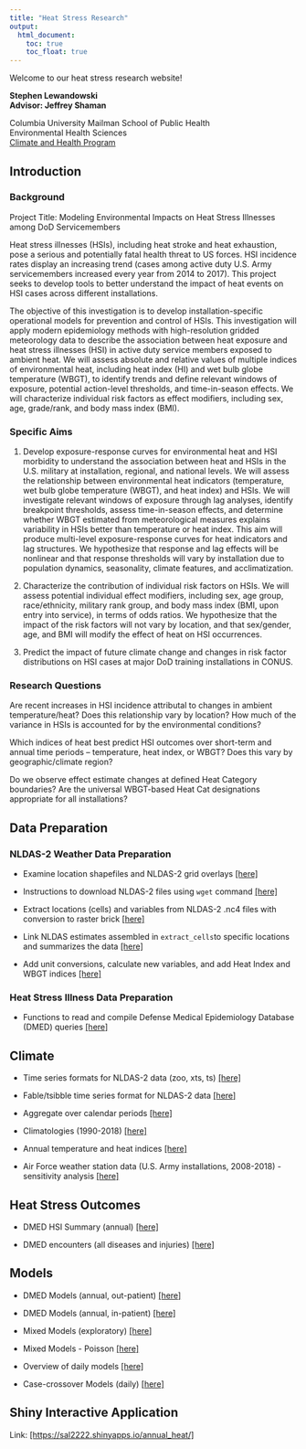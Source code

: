 ```yaml
---
title: "Heat Stress Research"
output:
  html_document:
    toc: true
    toc_float: true
---
```


Welcome to our heat stress research website!  

**Stephen Lewandowski**  
**Advisor: Jeffrey Shaman**  

Columbia University Mailman School of Public Health  
Environmental Health Sciences  
[Climate and Health Program](https://www.mailman.columbia.edu/research/climate-and-health-program)


## Introduction  

### Background
Project Title: Modeling Environmental Impacts on Heat Stress Illnesses among DoD Servicemembers  

Heat stress illnesses (HSIs), including heat stroke and heat exhaustion, pose a serious and potentially fatal health threat to US forces. HSI incidence rates display an increasing trend (cases among active duty U.S. Army servicemembers increased every year from 2014 to 2017). This project seeks to develop tools to better understand the impact of heat events on HSI cases across different installations. 

The objective of this  investigation is to develop installation-specific operational models for prevention and control of HSIs. This investigation will apply modern epidemiology methods with high-resolution gridded meteorology data to describe the association between heat exposure and heat stress illnesses (HSI) in active duty service members exposed to ambient heat. We will assess absolute and relative values of multiple indices of environmental heat, including heat index (HI) and wet bulb globe temperature (WBGT), to identify trends and define relevant windows of exposure, potential action-level thresholds, and time-in-season effects.  We will characterize individual risk factors as effect modifiers, including sex, age, grade/rank, and body mass index (BMI).  


### Specific Aims  
1. Develop exposure-response curves for environmental heat and HSI morbidity to understand the association between heat and HSIs in the U.S. military at installation, regional, and national levels. We will assess the relationship between environmental heat indicators (temperature, wet bulb globe temperature (WBGT), and heat index) and HSIs. We will investigate relevant windows of exposure through lag analyses, identify breakpoint thresholds, assess time-in-season effects, and determine whether WBGT estimated from meteorological measures explains variability in HSIs better than temperature or heat index. This aim will produce multi-level exposure-response curves for heat indicators and lag structures. We hypothesize that response and lag effects will be nonlinear and that response thresholds will vary by installation due to population dynamics, seasonality, climate features, and acclimatization.  

2. Characterize the contribution of individual risk factors on HSIs. We will assess potential individual effect modifiers, including sex, age group, race/ethnicity, military rank group, and body mass index (BMI, upon entry into service), in terms of odds ratios. We hypothesize that the impact of the risk factors will not vary by location, and that sex/gender, age, and BMI will modify the effect of heat on HSI occurrences. 

3. Predict the impact of future climate change and changes in risk factor distributions on HSI cases at major DoD training installations in CONUS.

### Research Questions

Are recent increases in HSI incidence attributal to changes in ambient temperature/heat? Does this relationship vary by location? How much of the variance in HSIs is accounted for by the environmental conditions?  

Which indices of heat best predict HSI outcomes over short-term and annual time periods -- temperature, heat index, or WBGT? Does this vary by geographic/climate region?  

Do we observe effect estimate changes at defined Heat Category boundaries? Are the universal WBGT-based Heat Cat designations appropriate for all installations?  



## Data Preparation

### NLDAS-2 Weather Data Preparation
- Examine location shapefiles and NLDAS-2 grid overlays [[here]](shapefiles.html)  

- Instructions to download NLDAS-2 files using `wget` command [[here]](nldas_wget.html)  

- Extract locations (cells) and variables from NLDAS-2 .nc4 files with conversion to raster brick [[here]](extract_cells.html)  

- Link NLDAS estimates assembled in `extract_cells`to specific locations and summarizes the data [[here]](installation_nldas.html)

- Add unit conversions, calculate new variables, and add Heat Index and WBGT indices [[here]](nldas_indices.html)

### Heat Stress Illness Data Preparation
- Functions to read and compile Defense Medical Epidemiology Database (DMED) queries [[here]](dmed_read.html)

## Climate 

- Time series formats for NLDAS-2 data (zoo, xts, ts) [[here]](nldas_timeseries.html)

- Fable/tsibble time series format for NLDAS-2 data [[here]](nldas_fable.html)

- Aggregate over calendar periods [[here]](nldas_averaged.html) 

- Climatologies (1990-2018) [[here]](climatology.html) 

- Annual temperature and heat indices [[here]](annual_tables.html)

- Air Force weather station data (U.S. Army installations, 2008-2018) - sensitivity analysis [[here]](af_weather.html)

## Heat Stress Outcomes

- DMED HSI Summary (annual) [[here]](dmed_summary.html) 

- DMED encounters (all diseases and injuries) [[here]](dmed_full_icd.html)

## Models

- DMED Models (annual, out-patient) [[here]](dmed_models.html)

- DMED Models (annual, in-patient) [[here]](dmed_models_hospitalization.html)

- Mixed Models (exploratory) [[here]](mixed_models.html)

- Mixed Models - Poisson  [[here]](mixed_poisson.html)

- Overview of daily models [[here]](daily_models.html) 

- Case-crossover Models (daily) [[here]](case_crossover.html)

## Shiny Interactive Application

Link: [[https://sal2222.shinyapps.io/annual_heat/]](https://sal2222.shinyapps.io/annual_heat/)
